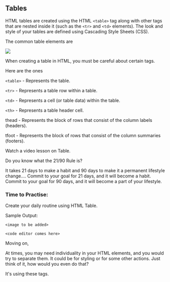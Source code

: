 ## Tables

HTML tables are created using the HTML `<table>` tag along with other tags that are nested inside it (such as the `<tr>` and `<td>` elements). The look and style of your tables are defined using Cascading Style Sheets (CSS).

The common table elements are

  

![](https://s3.ap-south-1.amazonaws.com/kalvi-education.github.io/front-end-web-development/HTML+table.png)

  

When creating a table in HTML, you must be careful about certain tags.

Here are the ones

  

`<table>` - Represents the table.

  

`<tr>` - Represents a table row within a table.

  

`<td>` - Represents a cell (or table data) within the table.

  

`<th>` - Represents a table header cell.

  

thead - Represents the block of rows that consist of the column labels (headers).

  

tfoot - Represents the block of rows that consist of the column summaries (footers).

  
  

Watch a video lesson on Table.

  

<Youtube videoId="dK27jWKtJxs" />

  
  

Do you know what the 21/90 Rule is?

It takes 21 days to make a habit and 90 days to make it a permanent lifestyle change.... Commit to your goal for 21 days, and it will become a habit. Commit to your goal for 90 days, and it will become a part of your lifestyle.

  
  
  

### Time to Practise:

  

Create your daily routine using HTML Table.

  

Sample Output:

`<image to be added>`

  

`<code editor comes here>`

  

Moving on,

At times, you may need individuality in your HTML elements, and you would try to separate them. It could be for styling or for some other actions. Just think of it, how would you even do that?

It's using these tags.